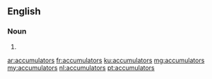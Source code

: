 ==English==

===Noun===
{{head|en|plural}}

# {{plural of|accumulator|lang=en}}

[[ar:accumulators]]
[[fr:accumulators]]
[[ku:accumulators]]
[[mg:accumulators]]
[[my:accumulators]]
[[nl:accumulators]]
[[pt:accumulators]]